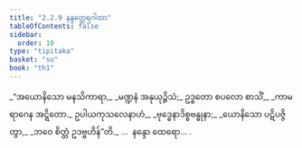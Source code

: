 ```yaml
---
title: "2.2.9 နန္ဒတ္ထေရဂါထာ"
tableOfContents: false
sidebar:
  order: 10
type: "tipitaka"
basket: "su"
book: "th1"
---
```



<DynamicBreadcrumb />

<Division number="157" book="th1">

<Paragraph number="330" type="verses" book="th1">
_“အယောနိသော မနသိကာရာ,_  
_မဏ္ဍနံ အနုယုဉ္ဇိသံ;_  
ဥဒ္ဓတော စပလော စာသိံ,_  
_ကာမရာဂေန အဋ္ဋိတော._  

</Paragraph>

</Division>
<Division number="158" book="th1">

<Paragraph number="331" type="verses" book="th1">
ဥပါယကုသလေနာဟံ,_  
_ဗုဒ္ဓေနာဒိစ္စဗန္ဓုနာ;_  
_ယောနိသော ပဋိပဇ္ဇိတွာ,_  
_ဘဝေ စိတ္တံ ဥဒဗ္ဗဟိန်”တိ._  


</Paragraph>
</Division>

<Paragraph number="332" type="center" book="th1">
…  နန္ဒော ထေရော… .
</Paragraph>
